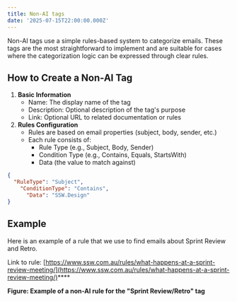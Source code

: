 ```yaml
---
title: Non-AI tags
date: '2025-07-15T22:00:00.000Z'
---
```


Non-AI tags use a simple rules-based system to categorize emails. These tags are the most straightforward to implement and are suitable for cases where the categorization logic can be expressed through clear rules.

## How to Create a Non-AI Tag

1. **Basic Information**
   * Name: The display name of the tag
   * Description: Optional description of the tag's purpose
   * Link: Optional URL to related documentation or rules
2. **Rules Configuration**
   * Rules are based on email properties (subject, body, sender, etc.)
   * Each rule consists of:
     * Rule Type (e.g., Subject, Body, Sender)
     * Condition Type (e.g., Contains, Equals, StartsWith)
     * Data (the value to match against)

```json
{
  "RuleType": "Subject",
    "ConditionType": "Contains",
      "Data": "SSW.Design"
}
```

## Example

Here is an example of a rule that we use to find emails about Sprint Review and Retro.

Link to rule: [https://www.ssw.com.au/rules/what-happens-at-a-sprint-review-meeting/](https://www.ssw.com.au/rules/what-happens-at-a-sprint-review-meeting/)****

**Figure: Example of a non-AI rule for the "Sprint Review/Retro" tag**
